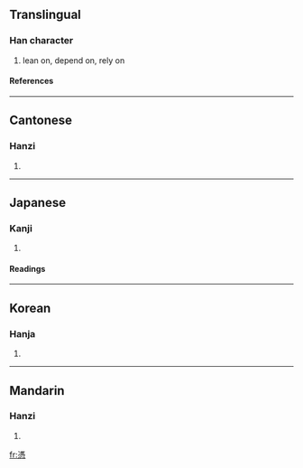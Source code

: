 {{see|凭|凴}}

==Translingual==
===Han character===
{{Han char|rn=61|rad=心|as=12|sn=16|four=3133<sub>2</sub>|canj=戈火心 (IFP)}}
# lean on, depend on, rely on
====References====
{{Han ref|kx=0402.160|dkj=11210|dj=0742.180|hdz=42351.020|uh=6191|ud=24977|bh=BECC|bd=48844}}
----
==Cantonese==
===Hanzi===
{{yue-hanzi|jyut=|y=pang4}}
# {{defn|Cantonese}}
----
==Japanese==
===Kanji===
{{ja-kanji|grade=|rs=心12}}
# {{defn|Japanese}} 
====Readings====
{{ja-readings|on=[[ひょう]] (hyō)|kun=[[よる]] (yoru), [[たのむ]] (tanomu), [[つく]] (tsuku)}}
----
==Korean==
===Hanja===
{{ko-hanja|hangeul=빙|eumhun=|rv=bing|mr=ping|y=ping}}
# {{defn|Korean}}
----
==Mandarin==
===Hanzi===
{{cmn-hanzi|sim=凭|pin=[[píng]] (ping2)|wg=p'ing<sup>2</sup>}}
# {{defn|Mandarin}}

[[fr:憑]]